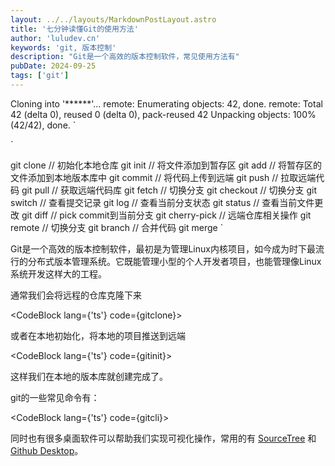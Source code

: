 ```yaml
---
layout: ../../layouts/MarkdownPostLayout.astro
title: '七分钟读懂Git的使用方法'
author: 'luludev.cn'
keywords: 'git, 版本控制'
description: "Git是一个高效的版本控制软件，常见使用方法有"
pubDate: 2024-09-25
tags: ['git']
---
```


Cloning into '******'...
remote: Enumerating objects: 42, done.
remote: Total 42 (delta 0), reused 0 (delta 0), pack-reused 42
Unpacking objects: 100% (42/42), done.
`

`

git clone
// 初始化本地仓库
git init
// 将文件添加到暂存区
git add
// 将暂存区的文件添加到本地版本库中
git commit
// 将代码上传到远端
git push
// 拉取远端代码
git pull
// 获取远端代码库
git fetch
// 切换分支
git checkout
// 切换分支
git switch
// 查看提交记录
git log
// 查看当前分支状态
git status
// 查看当前文件更改
git diff
// pick commit到当前分支
git cherry-pick
// 远端仓库相关操作
git remote
// 切换分支
git branch
// 合并代码
git merge
`

Git是一个高效的版本控制软件，最初是为管理Linux内核项目，如今成为时下最流行的分布式版本管理系统。它既能管理小型的个人开发者项目，也能管理像Linux系统开发这样大的工程。

通常我们会将远程的仓库克隆下来

<CodeBlock lang={'ts'} code={gitclone}></CodeBlock>

或者在本地初始化，将本地的项目推送到远端

<CodeBlock lang={'ts'} code={gitinit}></CodeBlock>

这样我们在本地的版本库就创建完成了。

git的一些常见命令有：

<CodeBlock lang={'ts'} code={gitcli}></CodeBlock>

同时也有很多桌面软件可以帮助我们实现可视化操作，常用的有 <a className='text-orange-300' href='https://www.sourcetreeapp.com/' target='_blank'>SourceTree</a> 和 <a className='text-orange-300' href='https://github.com/' target='_blank'>Github Desktop</a>。